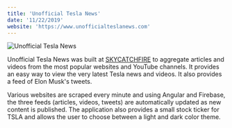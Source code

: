 ```yaml
---
title: 'Unofficial Tesla News'
date: '11/22/2019'
website: 'https://www.unofficialteslanews.com'
---
```


![Unofficial Tesla News](/src/uploads/unofficial-tesla-news.jpg)

Unofficial Tesla News was built at [SKYCATCHFIRE](https://skycatchfire.com) to aggregate articles and videos from the most popular websites and YouTube channels. It provides an easy way to view the very latest Tesla news and videos. It also provides a feed of Elon Musk's tweets.

Various websites are scraped every minute and using Angular and Firebase, the three feeds (articles, videos, tweets) are automatically updated as new content is published. The application also provides a small stock ticker for TSLA and allows the user to choose between a light and dark color theme.